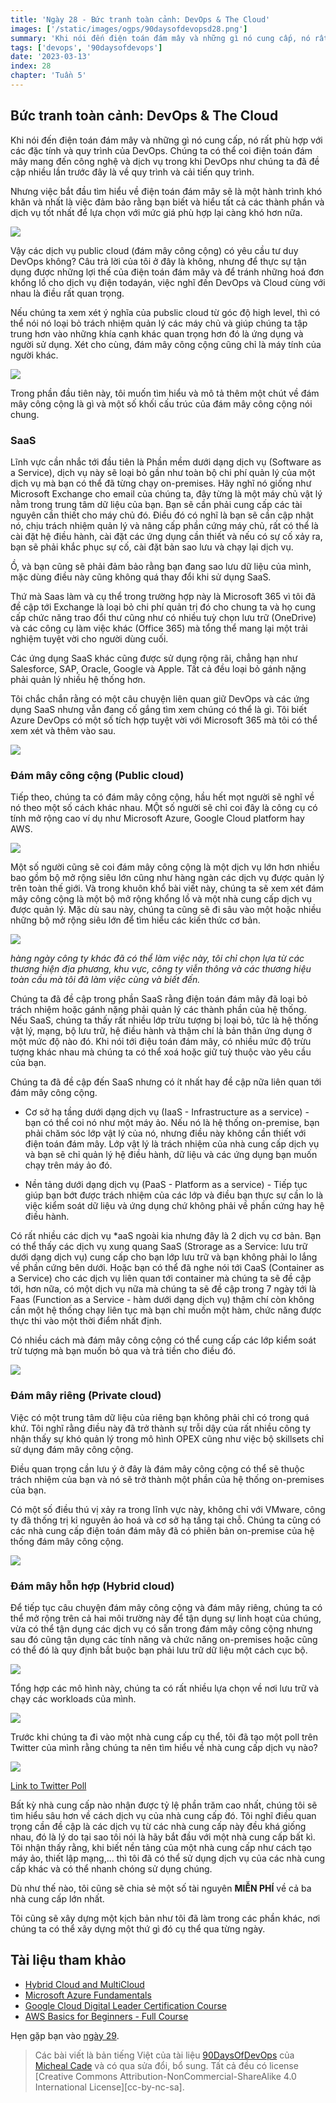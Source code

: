 ```yaml
---
title: 'Ngày 28 - Bức tranh toàn cảnh: DevOps & The Cloud'
images: ['/static/images/ogps/90daysofdevopsd28.png']
summary: 'Khi nói đến điện toán đám mây và những gì nó cung cấp, nó rất phù hợp với các đặc tính và quy trình của DevOps'
tags: ['devops', '90daysofdevops']
date: '2023-03-13'
index: 28
chapter: 'Tuần 5'
---
```


<TOCInline toc={props.toc} asDisclosure />

## Bức tranh toàn cảnh: DevOps & The Cloud

Khi nói đến điện toán đám mây và những gì nó cung cấp, nó rất phù hợp với các đặc tính và quy trình của DevOps. Chúng ta có thể coi điện toán đám mây mang đến công nghệ và dịch vụ trong khi DevOps như chúng ta đã đề cập nhiều lần trước đây là về quy trình và cải tiến quy trình.

Nhưng việc bắt đầu tìm hiểu về điện toán đám mây sẽ là một hành trình khó khăn và nhất là việc đảm bảo rằng bạn biết và hiểu tất cả các thành phần và dịch vụ tốt nhất để lựa chọn với mức giá phù hợp lại càng khó hơn nữa.

![](/static/images/assets/Day28_Cloud1.png)

Vậy các dịch vụ public cloud (đám mây công cộng) có yêu cầu tư duy DevOps không? Câu trả lời của tôi ở đây là không, nhưng để thực sự tận dụng được những lợi thế của điện toán đám mây và để tránh những hoá đơn khổng lồ cho dịch vụ điện todayán, việc nghĩ đến DevOps và Cloud cùng với nhau là điều rất quan trọng.

Nếu chúng ta xem xét ý nghĩa của pubslic cloud từ góc độ high level, thì có thể nói nó loại bỏ trách nhiệm quản lý các máy chủ và giúp chúng ta tập trung hơn vào những khía cạnh khác quan trọng hơn đó là ứng dụng và người sử dụng. Xét cho cùng, đám mây công cộng cũng chỉ là máy tính của người khác.

![](/static/images/assets/Day28_Cloud2.png)

Trong phần đầu tiên này, tôi muốn tìm hiểu và mô tả thêm một chút về đám mây công cộng là gì và một số khối cấu trúc của đám mây công cộng nói chung.

### SaaS

Lĩnh vực cần nhắc tới đầu tiên là Phần mềm dưới dạng dịch vụ (Software as a Service), dịch vụ này sẽ loại bỏ gần như toàn bộ chi phí quản lý của một dịch vụ mà bạn có thể đã từng chạy on-premises. Hãy nghĩ nó giống như Microsoft Exchange cho email của chúng ta, đây từng là một máy chủ vật lý nằm trong trung tâm dữ liệu của bạn. Bạn sẽ cần phải cung cấp các tài nguyên cần thiết cho máy chủ đó. Điều đó có nghĩ là bạn sẽ cần cập nhật nó, chịu trách nhiệm quản lý và nâng cấp phần cứng máy chủ, rất có thể là cài đặt hệ điều hành, cài đặt các ứng dụng cần thiết và nếu có sự cố xảy ra, bạn sẽ phải khắc phục sự cố, cài đặt bản sao lưu và chạy lại dịch vụ.

Ồ, và bạn cũng sẽ phải đảm bảo rằng bạn đang sao lưu dữ liệu của mình, mặc dùng điều này cũng không quá thay đổi khi sử dụng SaaS.

Thứ mà Saas làm và cụ thể trong trường hợp này là Microsoft 365 vì tôi đã đề cập tới Exchange là loại bỏ chi phí quản trị đó cho chung ta và họ cung cấp chức năng trao đổi thư cũng như có nhiều tuỳ chọn lưu trữ (OneDrive) và các công cụ làm việc khác (Office 365) mà tổng thể mang lại một trải nghiệm tuyệt vời cho người dùng cuối.

Các ứng dụng SaaS khác cũng được sử dụng rộng rãi, chẳng hạn như Salesforce, SAP, Oracle, Google và Apple. Tất cả đều loại bỏ gánh nặng phải quản lý nhiều hệ thống hơn.

Tôi chắc chắn rằng có một câu chuyện liên quan giữ DevOps và các ứng dụng SaaS nhưng vẫn đang cố gắng tìm xem chúng có thể là gì. Tôi biết Azure DevOps có một số tích hợp tuyệt vời với Microsoft 365 mà tôi có thể xem xét và thêm vào sau.

![](/static/images/assets/Day28_Cloud3.png)

### Đám mây công cộng (Public cloud)

Tiếp theo, chúng ta có đám mây công cộng, hầu hết mọt người sẽ nghĩ về nó theo một số cách khác nhau. MỘt số người sẽ chỉ coi đây là công cụ có tính mở rộng cao ví dụ như Microsoft Azure, Google Cloud platform hay AWS.

![](/static/images/assets/Day28_Cloud4.png)

Một số người cũng sẽ coi đám mây công cộng là một dịch vụ lớn hơn nhiều bao gồm bộ mở rộng siêu lớn cũng như hàng ngàn các dịch vụ được quản lý trên toàn thế giới. Và trong khuôn khổ bài viết này, chúng ta sẽ xem xét đám mây công cộng là một bộ mở rộng khổng lồ và một nhà cung cấp dịch vụ được quản lý. Mặc dù sau này, chúng ta cũng sẽ đi sâu vào một hoặc nhiều những bộ mở rộng siêu lớn để tìm hiểu các kiến thức cơ bản.

![](/static/images/assets/Day28_Cloud5.png)

_hàng ngày công ty khác đã có thể làm việc này, tôi chỉ chọn lựa từ các thương hiện địa phương, khu vực, công ty viễn thông và các thương hiệu toàn cầu mà tôi đã làm việc cùng và biết đến._

Chúng ta đã đề cập trong phần SaaS rằng điện toán đám mây đã loại bỏ trách nhiệm hoặc gánh nặng phải quản lý các thành phần của hệ thống. Nếu SaaS, chúng ta thấy rất nhiều lớp trừu tượng bị loại bỏ, tức là hệ thống vật lý, mạng, bộ lưu trữ, hệ điều hành và thậm chí là bản thân ứng dụng ở một mức độ nào đó. Khi nói tới điệu toán đám mây, có nhiều mức độ trừu tượng khác nhau mà chúng ta có thể xoá hoặc giữ tuỳ thuộc vào yêu cầu của bạn.

Chúng ta đã đề cập đến SaaS nhưng có ít nhất hay đề cập nữa liên quan tới đám mây công cộng.

- Cơ sở hạ tầng dưới dạng dịch vụ (IaaS - Infrastructure as a service) - bạn có thể coi nó như một máy ảo. Nếu nó là hệ thống on-premise, bạn phải chăm sóc lớp vật lý của nó, nhưng điều này không cần thiết với điện toán đám mây. Lớp vật lý là trách nhiệm của nhà cung cấp dịch vụ và bạn sẽ chỉ quản lý hệ điều hành, dữ liệu và các ứng dụng bạn muốn chạy trên máy ảo đó.

- Nền tảng dưới dạng dịch vụ (PaaS - Platform as a service) - Tiếp tục giúp bạn bớt được trách nhiệm của các lớp và điều bạn thực sự cần lo là việc kiểm soát dữ liệu và ứng dụng chứ không phải về phần cứng hay hệ điều hành.

Có rất nhiều các dịch vụ \*aaS ngoài kia nhưng đây là 2 dịch vụ cơ bản. Bạn có thể thấy các dịch vụ xung quang SaaS (Strorage as a Service: lưu trữ dưới dạng dịch vụ) cung cấp cho bạn lớp lưu trữ và bạn không phải lo lắng về phần cứng bên dưới. Hoặc bạn có thể đã nghe nói tới CaaS (Container as a Service) cho các dịch vụ liên quan tới container mà chúng ta sẽ đề cập tới, hơn nữa, có một dịch vụ nữa mà chúng ta sẽ đề cập trong 7 ngày tới là Faas (Function as a Service - hàm dưới dạng dịch vụ) thậm chí còn không cần một hệ thống chạy liên tục mà bạn chỉ muốn một hàm, chức năng được thực thi vào một thời điểm nhất định.

Có nhiều cách mà đám mây công cộng có thể cung cấp các lớp kiểm soát trừ tượng mà bạn muốn bỏ qua và trả tiền cho điều đó.

![](/static/images/assets/Day28_Cloud6.png)

### Đám mây riêng (Private cloud)

Việc có một trung tâm dữ liệu của riêng bạn không phải chỉ có trong quá khứ. Tôi nghĩ rằng điều này đã trở thành sự trỗi dậy của rất nhiều công ty nhận thấy sự khó quản lý trong mô hình OPEX cũng như việc bộ skillsets chỉ sử dụng đám mây công cộng.

Điều quan trọng cần lưu ý ở đây là đám mây công cộng có thể sẽ thuộc trách nhiệm của bạn và nó sẽ trở thành một phần của hệ thống on-premises của bạn.

Có một số điều thú vị xảy ra trong lĩnh vực này, không chỉ với VMware, công ty đã thống trị kỉ nguyên ảo hoá và cơ sở hạ tầng tại chỗ. Chúng ta cũng có các nhà cung cấp điện toán đám mây đã có phiên bản on-premise của hệ thống đám mây công cộng.

![](/static/images/assets/Day28_Cloud7.png)

### Đám mây hỗn hợp (Hybrid cloud)

Để tiếp tục câu chuyện đám mây công cộng và đám mây riêng, chúng ta có thể mở rộng trên cả hai môi trường này để tận dụng sự linh hoạt của chúng, vừa có thể tận dụng các dịch vụ có sẵn trong đám mây công cộng nhưng sau đó cũng tận dụng các tính năng và chức năng on-premises hoặc cũng có thể đó là quy định bắt buộc bạn phải lưu trữ dữ liệu một cách cục bộ.

![](/static/images/assets/Day28_Cloud8.png)

Tổng hợp các mô hình này, chúng ta có rất nhiều lựa chọn về nơi lưu trữ và chạy các workloads của mình.

![](/static/images/assets/Day28_Cloud9.png)

Trước khi chúng ta đi vào một nhà cung cấp cụ thể, tôi đã tạo một poll trên Twitter của mình rằng chúng ta nên tìm hiểu về nhà cung cấp dịch vụ nào?

![](/static/images/assets/Day28_Cloud10.png)

[Link to Twitter Poll](https://twitter.com/MichaelCade1/status/1486814904510259208?s=20&t=x2n6QhyOXSUs7Pq0itdIIQ)

Bất kỳ nhà cung cấp nào nhận được tỷ lệ phần trăm cao nhất, chúng tôi sẽ tìm hiểu sâu hơn về cách dịch vụ của nhà cung cấp đó. Tôi nghĩ điều quan trọng cần đề cập là các dịch vụ từ các nhà cung cấp này đều khá giống nhau, đó là lý do tại sao tôi nói là hãy bắt đầu với một nhà cung cấp bất kì. Tôi nhận thấy rằng, khi biết nền tảng của một nhà cung cấp như cách tạo máy ảo, thiết lập mạng,... thì tôi đã có thể sử dụng dịch vụ của các nhà cung cấp khác và có thể nhanh chóng sử dụng chúng.

Dù như thế nào, tôi cũng sẽ chia sẻ một số tài nguyên **MIỄN PHÍ** về cả ba nhà cung cấp lớn nhất.

Tôi cũng sẽ xây dựng một kịch bản như tôi đã làm trong các phần khác, nơi chúng ta có thể xây dựng một thứ gì đó cụ thể qua từng ngày.

## Tài liệu tham khảo

- [Hybrid Cloud and MultiCloud](https://www.youtube.com/watch?v=qkj5W98Xdvw)
- [Microsoft Azure Fundamentals](https://www.youtube.com/watch?v=NKEFWyqJ5XA&list=WL&index=130&t=12s)
- [Google Cloud Digital Leader Certification Course](https://www.youtube.com/watch?v=UGRDM86MBIQ&list=WL&index=131&t=10s)
- [AWS Basics for Beginners - Full Course](https://www.youtube.com/watch?v=ulprqHHWlng&t=5352s)

Hẹn gặp bạn vào [ngày 29](/courses/90-ngay-devops/ngay-29-kien-thuc-co-ban-ve-microsoft-azure).

> Các bài viết là bản tiếng Việt của tài liệu [90DaysOfDevOps](https://github.com/MichaelCade/90DaysOfDevOps/tree/main/Days) của [Micheal Cade](https://twitter.com/MichaelCade1) và có qua sửa đổi, bổ sung. Tất cả đều có license [Creative Commons Attribution-NonCommercial-ShareAlike 4.0 International License][cc-by-nc-sa].
